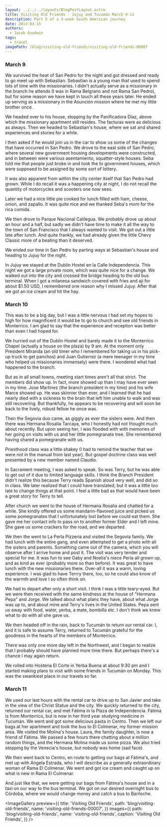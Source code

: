 ```yaml
---
layout: ../../../layouts/BlogPostLayout.astro
title: Visiting Old Friends - Jujuy and Tucumán March 9-11
description: Part 5 of a 3-week South American journey
date: 2013-03-15
authors:
  - Jacob Goodwin
tags:
  - travel
imagePath: /blog/visiting-old-friends/visiting-old-friends-00007
---
```



### March 9

We survived the heat of San Pedro for the night and got dressed and ready to go meet up with Sebastian. Sebastian is a young man that used to spend lots of time with the missionaries. I didn't actually serve as a missionary in the branch he attends (I was in Rama Belgrano and not Rama San Pedro), but for some reason we have kept in touch all these years later. He ended up serving as a missionary in the Asunción mission where he met my little brother once.

We headed over to his house, stopping by the Panificadora Diaz, above which the missionary apartment still resides. The facturas were as delicious as always. Then we headed to Sebastian's house, where we sat and shared experiences and stories for a while.

I then asked if he would join us in the car to show us some of the changes that have occurred in San Pedro. We drove to the east side of San Pedro, where several new government housing developments were constructed, and in between were various asentamiento, squatter-style houses. Seba told me that people just broke in and took the to government houses, which were supposed to be assigned by some sort of lottery.

It was also apparent from within the city center itself that San Pedro had grown. While I do recall it was a happening city at night, I do not recall the quantity of motorcycles and scooters one now sees.

Later we had a nice little pie cooked for lunch filled with ham, cheese, onion, and zapallo. It was quite nice and we thanked Seba's mom for the rica comida.

We then drove to Parque Nacional Calilegua. We probably drove up about an hour and a half, but sadly we didn't have time to make it all the way to the town of San Francisco that I always wanted to visit. We got out a little late after lunch. And quite frankly, we had already given the little Chevy Classic more of a beating than it deserved.

We ended our time in San Pedro by parting ways at Sebastian's house and heading to Jujuy for the night.

In Jujuy we stayed at the Dublin Hostel en la Calle Independencia. This night we got a large private room, which was quite nice for a change. We walked out into the city and crossed the bridge heading to the old bus terminal. When I got a milanesa sandwich covered with fries and aji for about $1.50 USD, I remembered one reason why I missed Jujuy. After that we got an ice cream and hit the hay.

### March 10

This was to be a big day, but I was a little nervous I had set my hopes to high for how magnificent it would be to go to church and see old friends in Monterrico. I am glad to say that the experience and reception was better than even I had hoped for.

We hurried out of the Dublin Hostel and barely made it to the Monterrico Chapel (actually a house on the plaza) by 9 am. At the moment only President Miranda (an old timer who I remembered for taking us in his pick-up truck to get panchos) and Juan Gutierrez (a mere teenager in my time who helped us missionaries immensely) were there. I wondered what had happened to the branch.

But as in all small towns, meeting start times aren't all that strict. The members did show up. In fact, more showed up than I may have ever seen in my time. Jose Martinez (the branch president in my time) and his wife Marce showed up. He was skinnier than ever, and I learned that he had nearly died with a sickness to the brain that left him unable to walk and was still recovering. But thankfully, he appears to be recovering and will soon be back to the lively, robust fellow he once was.

Then the Segovia duo came, as giggly as ever the sisters were. And then there was Hermana Rosalia Tarcaya, who I honestly had not thought much about recently. But upon seeing her, I was flooded with with memories of her going on visits with us and her little pomegranate tree. She remembered having shared a pomegranate with us.

Priesthood class was a little shakey (I had to remind the teacher that we were not in the manual from last year). But gospel doctrine class was well presented by a new member named Claudio.

In Sacrament meeting, I was asked to speak. So was Terry, but he was able to get out of it due to limited language skills. I think the Branch President didn't realize this because Terry reads Spanish aloud very well, and did so in class. We later realized that I could have translated, but it was a little too late to change things at that point. I feel a little bad as that would have been a great story for Terry to tell.

After church we went to the house of Hermana Rosalia and chatted for a while. She kindly offered us some mandarin-flavored juice and picked us some pomegranates that I unfortunately lost before we could eat them. She gave me her contact info to pass on to another former Elder and I left mine. She gave us some crackers for the road, and we departed.

We then the went to La Perla Pizzeria and visited the Segovia family. We had lunch with the entire gang, and even attempted to get a photo with all the sisters and parents. Something came out of the camera, which you will observe after I arrive home and post it. The visit was very tender and special for me. It was fun to see Gaby and Noelia's niece Perla all grown up, and as kind as ever (probably more so than before). It was great to have lunch with the new missionaries there. Over-all it was a warm, loving experience. I was glad to have Terrry there, too, so he could also know of the warmth and love I so often think on.

We had to depart after only a short visit. I think I was a little teary-eyed. But we were then received with the same kindness at the house of "Hermana Pepa" and Jorge. We talked about what plans they have, about what Jorge was up to, and about mine and Terry's lives in the United States. Pepa sent us away with food, water, yerba, a mate, bombilla etc. I don't think we knew what to do with all she gave us.

We then headed off in the rain, back to Tucumán to return our rental car. I, and it is safe to assume Terry, returned to Tucumán grateful for the goodness in the hearts of the members of Monterrico.

There was only one more day left in the Northwest, and I began to realize that I probably should have planned more time there. But perhaps there's a chance I may again return.

We rolled into Hosteria El Corte in Yerba Buena at about 9:30 pm and I started making plans to visit with some friends in Tucumán on Monday. This was the swankiest place in our travels so far.

### March 11

We used our last hours with the rental car to drive up to San Javier and take in the view of the Christ Statue and the city. We quickly returned to the city, returned our rental car, and met Fátima in la Plaza de Independencia. Fátima is from Monterrico, but is now in her third year studying medicine in Tucumán. We went and got some delicious pasta in Centro. Then we left our bags at her apartment and took the bus to El Colmenar, my former mission area. We visited the Molina's house. Laura, the family daughter, is now a friend of Fátima. We passed a few hours there chatting about a million random things, and the Hermana Molina made us some pizza. We also tried stopping by the Venecia's house, but nobody was home (sad face).

We then went back to Centro, en route to getting our bags at Fátima's, and met up with Angela Estrada, who I will describe as a generally extraordinary woman of Rama El Colmenar. We went and got ice cream and caught up on what is new in Rama El Colmenar.

And just like that, we were getting our bags from Fátima's house and in a taxi on our way to the bus terminal. We got on our desired overnight bus to Córdoba, where we would change money and catch a bus to Bariloche.

<ImageGallery
  preview={{
    title: 'Visiting Old Friends',
    path: 'blog/visiting-old-friends',
    name: 'visiting-old-friends-00007',
  }}
  images={{
    path: 'blog/visiting-old-friends',
    name: 'visiting-old-friends',
    caption: 'Visiting Old Friends',
  }}
/>
